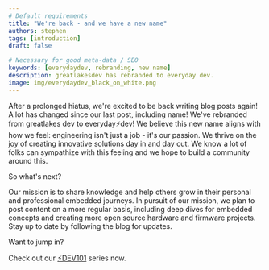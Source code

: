 ```yaml
---
# Default requirements
title: "We're back - and we have a new name"
authors: stephen
tags: [introduction]
draft: false

# Necessary for good meta-data / SEO
keywords: [everydaydev, rebranding, new name]
description: greatlakesdev has rebranded to everyday dev.
image: img/everydaydev_black_on_white.png
---
```


After a prolonged hiatus, we're excited to be back writing blog posts again! A lot has changed since our last post, including
name! We've rebranded from greatlakes dev to everyday⚡dev! We believe this new name aligns with how we feel: engineering isn't just a job -
it's our passion. We thrive on the joy of creating innovative solutions day in and day out. We know a lot of folks can sympathize with this feeling and we hope to build a community around this.

So what's next?

Our mission is to share knowledge and help others grow in their personal and professional
embedded journeys. In pursuit of our mission, we plan to post content on a more regular basis, including deep dives for embedded concepts and creating more open source hardware and firmware projects.
Stay up to date by following the blog for updates.

Want to jump in?

Check out our [⚡DEV101](/blog/tags/dev-101) series now.